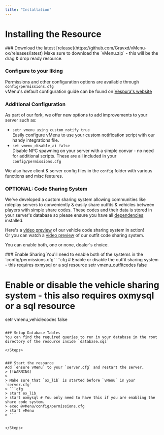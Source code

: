 ```yaml
---
title: "Installation"
---
```



# Installing the Resource
<Steps>
### Download the latest [release](https://github.com/Gravxd/vMenu-ox/releases/latest)
Make sure to download the `vMenu.zip` - this will be the drag & drop ready resource.
 
### Configure to your liking
 
Permissions and other configuration options are available through `config/permissions.cfg`
<br/>vMenu's default configuration guide can be found on [Vespura's website](https://docs.vespura.com/vmenu/configuration/)

### Additional Configuration
As part of our fork, we offer new options to add improvements to your server such as:
- `setr vmenu_using_custom_notify true`
<br/>Easily configure vMenu to use your custom notification script with our handy integrations file.
- `set vmenu_disable_ai false`
<br/>Disable NPC spawning on your server with a simple convar - no need for additional scripts.
These are all included in your `config/permissions.cfg`

We also have client & server config files in the `config` folder with various functions and misc features.

### OPTIONAL: Code Sharing System
We've developed a custom sharing system allowing communities like roleplay servers to conveniently & easily share outfits & vehicles between players with simple share codes.
These codes and their data is stored in your server's database so please ensure you have all [dependencies](/docs/vmenuox/1-information#dependencies) installed.

Here's a [video preview](https://www.youtube.com/watch?v=qWYHNAXnCHw) of our vehicle code sharing system in action!
<br/>Or you can watch a [video preview](https://www.youtube.com/watch?v=kRUil1EUO-Q) of our outfit code sharing system.

You can enable both, one or none, dealer's choice.

<Steps>
### Enable Sharing
You'll need to enable both of the systems in the `config/permissions.cfg`
```cfg
# Enable or disable the outfit sharing system - this requires oxmysql or a sql resource
setr vmenu_outfitcodes false

# Enable or disable the vehicle sharing system - this also requires oxmysql or a sql resource
setr vmenu_vehiclecodes false
```

### Setup Database Tables
You can find the required queries to run in your database in the root directory of the resource inside `database.sql`

</Steps>


### Start the resource
Add `ensure vMenu` to your `server.cfg` and restart the server.
> [!WARNING]
>
> Make sure that `ox_lib` is started before `vMenu` in your `server.cfg`
> ```cfg
> start ox_lib
> start oxmysql # You only need to have this if you are enabling the share code system.
> exec @vMenu/config/permissions.cfg
> start vMenu
> ```


</Steps>